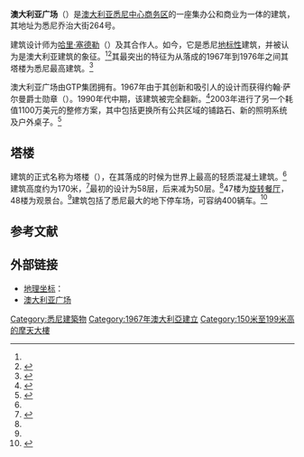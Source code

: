 {{Infobox Skyscraper
|building_name  = 澳大利亚广场
|image          = [[File:Australia_sq_sydney.jpg|250px]]
|caption        = 
|year_highest   = 
|year_end       = 
|plural         = 
|location       = {{澳大利亞}}悉尼
|coordinates    = 
|status         = 完成
|groundbreaking = 1961年
|constructed    = 
|est_completion = 
|opening        = 1967年
|demolished     = 
|destroyed      = 
|use            = 办公室、零售
|antenna_spire  = 
|roof           = 170米
|top_floor      = 
|floor_count    = 50层
|elevator_count = 
|cost           = 
|floor_area     = 65,000平方米
|architect      = [[哈里·塞德勒|哈里·塞德勒]]
}}
'''澳大利亚广场'''（{{lang|en|Australia Square}}）是[[澳大利亚|澳大利亚]][[悉尼|悉尼]][[中心商务区|中心商务区]]的一座集办公和商业为一体的建筑，其地址为悉尼乔治大街264号。
 
建筑设计师为[[哈里·塞德勒|哈里·塞德勒]]（{{lang|en|Harry Seidler}}）及其合作人。如今，它是悉尼[[地标|地标性]]建筑，并被认为是澳大利亚建筑的象征。<ref name="arch"/><ref name="smh">{{cite web |url=http://www.smh.com.au/articles/2004/05/14/1084289865200.html |title=Top of the town |author= |accessdate=2010-05-04 |date=2004-05-15 |work=Sydney Morning Herald |archive-date=2018-06-19 |archive-url=https://web.archive.org/web/20180619213831/https://www.smh.com.au/articles/2004/05/14/1084289865200.html |dead-url=no }}</ref>其最突出的特征为从落成的1967年到1976年之间其塔楼为悉尼最高建筑。<ref name="arch">{{cite web |url=http://www.architecture.com.au/i-cms?page=6364 |title=Biography: Harry Seidler AC OBE LFRAIA |accessdate=2010-05-04 |date=2005-05-06 |work=architecture.com.au |publisher=The Australian Institute of Architects |archive-url=https://web.archive.org/web/20080723024458/http://www.architecture.com.au/i-cms?page=6364 |archive-date=2008-07-23 |dead-url=yes }}</ref>

澳大利亚广场由GTP集团拥有。1967年由于其创新和吸引人的设计而获得约翰·萨尔曼爵士勋章（{{lang|en| Sir John Sulman Medal }}）。1990年代中期，该建筑被完全翻新。<ref>{{cite web |url=http://www.australiasquare.net/LoadIntroPageLinks.asp?IntroPageLinks=BuildingProfile |title=Building Profile |accessdate=2010-05-04 |work=Australia Square Online |publisher=Core Vision |deadurl=yes |archiveurl=https://web.archive.org/web/20110718100416/http://www.australiasquare.net/LoadIntroPageLinks.asp?IntroPageLinks=BuildingProfile |archivedate=2011-07-18 }}</ref>2003年进行了另一个耗值1100万美元的整修方案，其中包括更换所有公共区域的铺路石、新的照明系统及户外桌子。<ref>{{cite web |url=http://www.infolink.com.au/c/Bovis-Lend-Lease/Australia-Square-gets-a-makeover-n756508 |title=Australia Square gets a makeover |accessdate=2010-05-04 |date=2003-07-04 |work=Infolink |publisher=Reed Business Information |deadurl=yes |archiveurl=https://web.archive.org/web/20110615153107/http://www.infolink.com.au/c/Bovis-Lend-Lease/Australia-Square-gets-a-makeover-n756508 |archivedate=2011-06-15 }}</ref> 

==塔楼==
建筑的正式名称为塔楼（{{lang|en|Tower Building}}），在其落成的时候为世界上最高的轻质混凝土建筑。<ref name="arch"/>建筑高度约为170米，<ref name="hsa">{{cite web |url=http://www.seidler.net.au/projects/014.html |title=Australia Square |accessdate=2010-05-04 |date= |work= |publisher=Harry Seidler and Associates |deadurl=yes |archiveurl=https://web.archive.org/web/20080719194527/http://seidler.net.au/projects/014.html |archivedate=2008-07-19 }}</ref>最初的设计为58层，后来减为50层。<ref name="smh"/>47楼为[[旋转餐厅|旋转餐厅]]，48楼为观景台。<ref name="smh"/>建筑包括了悉尼最大的地下停车场，可容纳400辆车。<ref name="rc">{{cite web |url=http://www.realcommercial.com.au/cgi-bin/rsearch?a=o&id=5459588&f=0&p=10&t=com&ty=&fmt=&header=&cc=&c=97169014&s=nsw&snf=as&tm=1224653690 |title=Australia Square - Sydney's Icon |accessdate=2010-05-04 |work=realcommerical.com.au |publisher=REA Group |deadurl=yes |archiveurl=https://archive.is/20121208200357/http://www.realcommercial.com.au/cgi-bin/rsearch?a=o&id=5459588&f=0&p=10&t=com&ty=&fmt=&header=&cc=&c=97169014&s=nsw&snf=as&tm=1224653690 |archivedate=2012-12-08 }}</ref>

== 参考文献 ==
{{Reflist|30em}}

== 外部链接 ==
* [[地理坐标|地理坐标]]：{{coord|33|51|54|S|151|12|28|E|region:AU_type:landmark|display=inline,title}}
* [https://web.archive.org/web/20060516045401/http://www.australiasquare.net/ 澳大利亚广场]

{{Skyscrapers in Sydney}}
{{悉尼地標}}

[[Category:悉尼建築物|Category:悉尼建築物]]
[[Category:1967年澳大利亞建立|Category:1967年澳大利亞建立]]
[[Category:150米至199米高的摩天大樓|Category:150米至199米高的摩天大樓]]